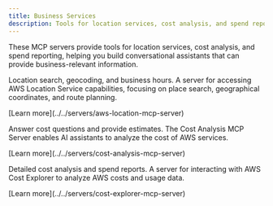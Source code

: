 ```yaml
---
title: Business Services
description: Tools for location services, cost analysis, and spend reporting.
---
```



These MCP servers provide tools for location services, cost analysis, and spend reporting, helping you build conversational assistants that can provide business-relevant information.

<CardGrid>
  <Card title="Amazon Location Service MCP Server" icon="magnifier">
    <div>
      <p>Location search, geocoding, and business hours. A server for accessing AWS Location Service capabilities, focusing on place search, geographical coordinates, and route planning.</p>
      <p class="tool-details">[Learn more](../../servers/aws-location-mcp-server)</p>
      <Badge text="Location Services" size="small"/>
    </div>
  </Card>

  <Card title="Cost Analysis MCP Server" icon="seti:shell">
    <div>
      <p>Answer cost questions and provide estimates. The Cost Analysis MCP Server enables AI assistants to analyze the cost of AWS services.</p>
      <p class="tool-details">[Learn more](../../servers/cost-analysis-mcp-server)</p>
      <Badge text="Cost Analysis" size="small"/>
    </div>
  </Card>

  <Card title="AWS Cost Explorer MCP Server" icon="seti:shell">
    <div>
      <p>Detailed cost analysis and spend reports. A server for interacting with AWS Cost Explorer to analyze AWS costs and usage data.</p>
      <p class="tool-details">[Learn more](../../servers/cost-explorer-mcp-server)</p>
      <Badge text="Cost Explorer" size="small"/>
    </div>
  </Card>
</CardGrid>
